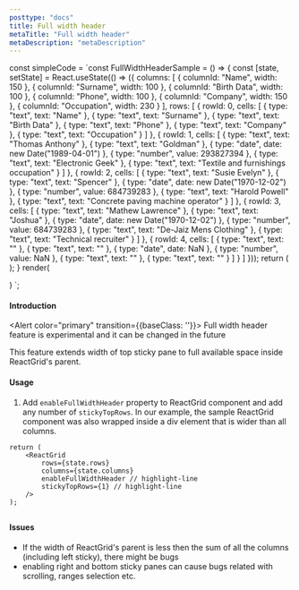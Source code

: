 ```yaml
---
posttype: "docs"
title: Full width header
metaTitle: "Full width header"
metaDescription: "metaDescription"
---
```

const simpleCode = `const FullWidthHeaderSample = () => {
  const [state, setState] = React.useState(() => ({
    columns: [
        { columnId: "Name", width: 150 },
        { columnId: "Surname", width: 100 },
        { columnId: "Birth Data", width: 100 },
        { columnId: "Phone", width: 100 },
        { columnId: "Company", width: 150 },
        { columnId: "Occupation", width: 230 }
      ],
      rows: [
        {
          rowId: 0,
          cells: [
            { type: "text", text: "Name" },
            { type: "text", text: "Surname" },
            { type: "text", text: "Birth Data" },
            { type: "text", text: "Phone" },
            { type: "text", text: "Company" },
            { type: "text", text: "Occupation" }
          ]
        },
        {
          rowId: 1,
          cells: [
            { type: "text", text: "Thomas Anthony" },
            { type: "text", text: "Goldman" },
            { type: "date", date: new Date("1989-04-01") },
            { type: "number", value: 293827394 },
            { type: "text", text: "Electronic Geek" },
            { type: "text", text: "Textile and furnishings occupation" }
          ]
        },
        {
          rowId: 2,
          cells: [
            { type: "text", text: "Susie Evelyn" },
            { type: "text", text: "Spencer" },
            { type: "date", date: new Date("1970-12-02") },
            { type: "number", value: 684739283 },
            { type: "text", text: "Harold Powell" },
            { type: "text", text: "Concrete paving machine operator" }
          ]
        },
        {
          rowId: 3,
          cells: [
            { type: "text", text: "Mathew Lawrence" },
            { type: "text", text: "Joshua" },
            { type: "date", date: new Date("1970-12-02") },
            { type: "number", value: 684739283 },
            { type: "text", text: "De-Jaiz Mens Clothing" },
            { type: "text", text: "Technical recruiter" }
          ]
        },
        {
          rowId: 4,
          cells: [
            { type: "text", text: "" },
            { type: "text", text: "" },
            { type: "date", date: NaN },
            { type: "number", value: NaN },
            { type: "text", text: "" },
            { type: "text", text: "" }
          ]
        }
      ]
    }));
    return (
      <ReactGrid
        rows={state.rows}
        columns={state.columns}
        enableFullWidthHeader
        stickyTopRows={1} 
      />
    );
}
render(
  <div style={{width: '1200px'}}>
    <FullWidthHeaderSample/>
  </div>
  )
`;

#### Introduction

<Alert color="primary" transition={{baseClass: ''}}>
	<i class="fas fa-exclamation-circle pr-3"></i>
	Full width header feature is experimental and it can be changed in the future
</Alert>

This feature extends width of top sticky pane to full available space inside ReactGrid's parent. 

#### Usage

1. Add `enableFullWidthHeader` property to ReactGrid component and add any number of `stickyTopRows`. In our example, the sample
ReactGrid component was also wrapped inside a div element that is wider than all columns. 

```tsx
return (
    <ReactGrid
        rows={state.rows}
        columns={state.columns}
        enableFullWidthHeader // highlight-line
        stickyTopRows={1} // highlight-line
    />
);
```

<LiveCode 
  code={simpleCode}
  title='Full width header demo'
  noInline={true}
/> 

## 
#### Issues

- If the width of ReactGrid's parent is less then the sum of all the columns (including left sticky), there might be bugs
- enabling right and bottom sticky panes can cause bugs related with scrolling, ranges selection etc.